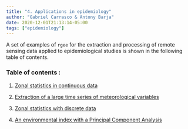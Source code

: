 ```yaml
---
title: "4. Applications in epidemiology"
author: "Gabriel Carrasco & Antony Barja"
date: 2020-12-01T21:13:14-05:00
tags: ["epidemiology"]
---
```


A set of examples of `rgee` for the extraction and processing of remote sensing data applied to epidemiological studies is shown in the following table of contents.

### Table of contents : 
 
 1. [Zonal statistics in continuous data](https://epi-rgee.netlify.app/demos/01_continuous_data/)     
  
 2. [Extraction of a large time series of meteorological variables](https://epi-rgee.netlify.app/demos/02_time_series/)
 
 3. [Zonal statistics with discrete data](https://epi-rgee.netlify.app/demos/03_discrete_data/)
 
 4. [An environmental index with a Principal Component Analysis](https://epi-rgee.netlify.app/demos/04_pca/)
 